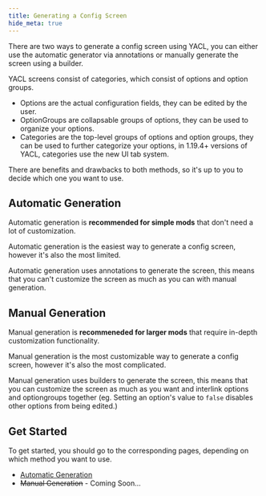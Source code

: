 ```yaml
---
title: Generating a Config Screen
hide_meta: true
---
```


There are two ways to generate a config screen using YACL, you can either use the automatic generator via annotations or manually generate the screen using a builder.

YACL screens consist of categories, which consist of options and option groups.

- Options are the actual configuration fields, they can be edited by the user.
- OptionGroups are collapsable groups of options, they can be used to organize your options.
- Categories are the top-level groups of options and option groups, they can be used to further categorize your options, in 1.19.4+ versions of YACL, categories use the new UI tab system.

<div className={"flex flex-row justify-center flex-wrap max-w-full md:flex-col"}>
    <Asset className={"rounded-sm"} width={1020 / 2} location="images:getting_started/creating_screen/breakdown.png" />
</div>

There are benefits and drawbacks to both methods, so it's up to you to decide which one you want to use.

## Automatic Generation

<Callout type="info">

Automatic generation is **recommended for simple mods** that don't need a lot of customization.

</Callout>

Automatic generation is the easiest way to generate a config screen, however it's also the most limited.

Automatic generation uses annotations to generate the screen, this means that you can't customize the screen as much as you can with manual generation.

## Manual Generation

<Callout type="info">

Manual generation is **recommeneded for larger mods** that require in-depth customization functionality.

</Callout>

Manual generation is the most customizable way to generate a config screen, however it's also the most complicated.

Manual generation uses builders to generate the screen, this means that you can customize the screen as much as you want and interlink options and optiongroups together (eg. Setting an option's value to `false` disables other options from being edited.)

## Get Started

To get started, you should go to the corresponding pages, depending on which method you want to use.

- [Automatic Generation](../autogen)
- ~~Manual Generation~~ - Coming Soon...
